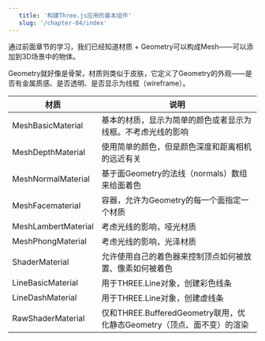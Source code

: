 ```yaml
---
   title: '构建Three.js应用的基本组件'
   slug: '/chapter-04/index'
---
```


通过前面章节的学习，我们已经知道材质 + Geometry可以构成Mesh——可以添加到3D场景中的物体。

Geometry就好像是骨架，材质则类似于皮肤，它定义了Geometry的外观——是否有金属质感、是否透明、是否显示为线框（wireframe）。

|材质|说明|
|---|---|
|MeshBasicMaterial|基本的材质，显示为简单的颜色或者显示为线框。不考虑光线的影响|
|MeshDepthMaterial|使用简单的颜色，但是颜色深度和距离相机的远近有关|
|MeshNormalMaterial|基于面Geometry的法线（normals）数组来给面着色|
|MeshFacematerial|容器，允许为Geometry的每一个面指定一个材质|
|MeshLambertMaterial|考虑光线的影响，哑光材质|
|MeshPhongMaterial|考虑光线的影响，光泽材质|
|ShaderMaterial|允许使用自己的着色器来控制顶点如何被放置、像素如何被着色|
|LineBasicMaterial|用于THREE.Line对象，创建彩色线条|
|LineDashMaterial|用于THREE.Line对象，创建虚线条|
|RawShaderMaterial|仅和THREE.BufferedGeometry联用，优化静态Geometry（顶点、面不变）的渲染|

